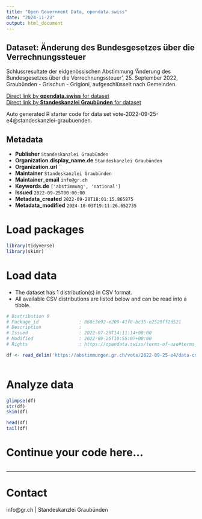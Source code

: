 ```yaml
---
title: "Open Government Data, opendata.swiss"
date: "2024-11-23"
output: html_document
---
```


## Dataset: Änderung des Bundesgesetzes über die Verrechnungssteuer

Schlussresultate der eidgenössischen Abstimmung 'Änderung des Bundesgesetzes über die Verrechnungssteuer', 25. September 2022, Graubünden - Grischun - Grigioni, aufgeschlüsselt nach Gemeinden.

[Direct link by **opendata.swiss** for dataset](https://opendata.swiss/de/dataset/anderung-des-bundesgesetzes-uber-die-verrechnungssteuer)<br>
[Direct link by **Standeskanzlei Graubünden** for dataset](https://abstimmungen.gr.ch/vote/2022-09-25-e4/data)

Auto generated R starter code for data set vote-2022-09-25-e4@standeskanzlei-graubuenden.

## Metadata

- **Publisher** `Standeskanzlei Graubünden`
- **Organization.display_name.de** `Standeskanzlei Graubünden`
- **Organization.url** ``
- **Maintainer** `Standeskanzlei Graubünden`
- **Maintainer_email** `info@gr.ch`
- **Keywords.de** `['abstimmung', 'national']`
- **Issued** `2022-09-25T00:00:00`
- **Metadata_created** `2022-09-28T18:01:15.865875`
- **Metadata_modified** `2024-10-03T19:11:26.652735`


# Load packages

```r

library(tidyverse)
library(skimr)

```

# Load data

-   The dataset has 1 distribution(s) in CSV format.
-   All available CSV distributions are listed below and can be read into a tibble.

```r

# Distribution 0
# Package_id               : 868c3e92-e209-41f8-bc35-e2529ff2d521
# Description              : 
# Issued                   : 2022-07-26T14:11:14+00:00
# Modified                 : 2022-09-25T10:55:07+00:00
# Rights                   : https://opendata.swiss/terms-of-use#terms_by

df <- read_delim('https://abstimmungen.gr.ch/vote/2022-09-25-e4/data-csv')



```

# Analyze data

```r

glimpse(df)
str(df)
skim(df)

head(df)
tail(df)

```

# Continue your code here...

```r

```

------------------------------------------------------------------------

# Contact

info@gr.ch | Standeskanzlei Graubünden
